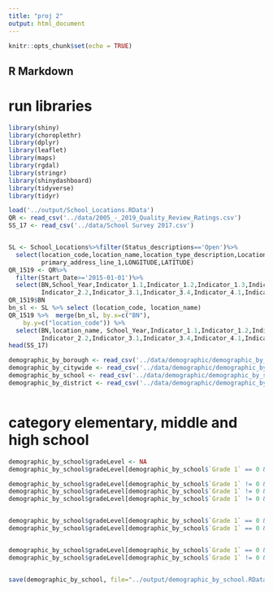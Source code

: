 ```yaml
---
title: "proj 2"
output: html_document
---
```


```r
knitr::opts_chunk$set(echo = TRUE)
```

## R Markdown
# run libraries 
```r
library(shiny)
library(choroplethr)
library(dplyr)
library(leaflet)
library(maps)
library(rgdal)
library(stringr)
library(shinydashboard)
library(tidyverse)
library(tidyr)
```


```r
load('../output/School_Locations.RData')
QR <- read_csv('../data/2005_-_2019_Quality_Review_Ratings.csv')
SS_17 <- read_csv('../data/School Survey 2017.csv')


SL <- School_Locations%>%filter(Status_descriptions=='Open')%>%
  select(location_code,location_name,location_type_description,Location_Category_Description,
         primary_address_line_1,LONGITUDE,LATITUDE)
QR_1519 <- QR%>%
  filter(Start_Date>='2015-01-01')%>%
  select(BN,School_Year,Indicator_1.1,Indicator_1.2,Indicator_1.3,Indicator_1.4,
         Indicator_2.2,Indicator_3.1,Indicator_3.4,Indicator_4.1,Indicator_4.2,Indicator_5.1)
QR_1519$BN
bn_sl <- SL %>% select (location_code, location_name)
QR_1519 %>%  merge(bn_sl, by.x=c("BN"),
    by.y=c("location_code")) %>% 
  select(BN,location_name, School_Year,Indicator_1.1,Indicator_1.2,Indicator_1.3,Indicator_1.4,
         Indicator_2.2,Indicator_3.1,Indicator_3.4,Indicator_4.1,Indicator_4.2,Indicator_5.1)
head(SS_17)
```

```r
demographic_by_borough <- read_csv('../data/demographic/demographic_by_borough.csv')
demographic_by_citywide <- read_csv('../data/demographic/demographic_by_citywide.csv')
demographic_by_school <- read_csv('../data/demographic/demographic_by_school.csv')
demographic_by_district <- read_csv('../data/demographic/demographic_by_district.csv')



```

# category elementary, middle and high school 
```r
demographic_by_school$gradeLevel <- NA
demographic_by_school$gradeLevel[demographic_by_school$`Grade 1` == 0 & demographic_by_school$`Grade 6` == 0 & demographic_by_school$`Grade 9` == 0] <- "no records" 

demographic_by_school$gradeLevel[demographic_by_school$`Grade 1` != 0 & demographic_by_school$`Grade 6` == 0 & demographic_by_school$`Grade 9` == 0] <- "elementary" 
demographic_by_school$gradeLevel[demographic_by_school$`Grade 1` != 0 & demographic_by_school$`Grade 6` != 0 & demographic_by_school$`Grade 9` == 0] <- "elementary, middle" 
demographic_by_school$gradeLevel[demographic_by_school$`Grade 1` != 0 & demographic_by_school$`Grade 6` != 0 & demographic_by_school$`Grade 9` != 0] <- "elementary, middle, high" 


demographic_by_school$gradeLevel[demographic_by_school$`Grade 1` == 0 & demographic_by_school$`Grade 6` != 0 & demographic_by_school$`Grade 9` == 0] <- "middle" 
demographic_by_school$gradeLevel[demographic_by_school$`Grade 1` == 0 & demographic_by_school$`Grade 6` != 0 & demographic_by_school$`Grade 9` != 0] <- "middle, high" 


demographic_by_school$gradeLevel[demographic_by_school$`Grade 1` == 0 & demographic_by_school$`Grade 6` == 0 & demographic_by_school$`Grade 9` != 0] <- "high" 
demographic_by_school$gradeLevel[demographic_by_school$`Grade 1` != 0 & demographic_by_school$`Grade 6` == 0 & demographic_by_school$`Grade 9` != 0] <- "elementary, high" 


save(demographic_by_school, file="../output/demographic_by_school.RData")

```

